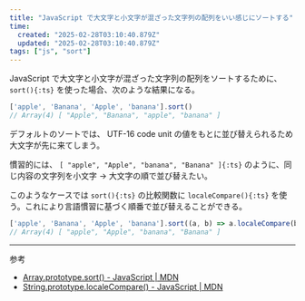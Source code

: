 ```yaml
---
title: "JavaScript で大文字と小文字が混ざった文字列の配列をいい感じにソートする"
time:
  created: "2025-02-28T03:10:40.879Z"
  updated: "2025-02-28T03:10:40.879Z"
tags: ["js", "sort"]
---
```


JavaScript で大文字と小文字が混ざった文字列の配列をソートするために、 `sort(){:ts}` を使った場合、次のような結果になる。

```js
['apple', 'Banana', 'Apple', 'banana'].sort()
// Array(4) [ "Apple", "Banana", "apple", "banana" ]
```

デフォルトのソートでは、 UTF-16 code unit の値をもとに並び替えられるため大文字が先に来てしまう。

慣習的には、 `[ "apple", "Apple", "banana", "Banana" ]{:ts}` のように、同じ内容の文字列を小文字 → 大文字の順で並び替えたい。

このようなケースでは `sort(){:ts}` の比較関数に `localeCompare(){:ts}` を使う。これにより言語慣習に基づく順番で並び替えることができる。

```js
['apple', 'Banana', 'Apple', 'banana'].sort((a, b) => a.localeCompare(b));
// Array(4) [ "apple", "Apple", "banana", "Banana" ]
```

---

参考

- [Array.prototype.sort() - JavaScript | MDN](https://developer.mozilla.org/en-US/docs/Web/JavaScript/Reference/Global_Objects/Array/sort)
- [String.prototype.localeCompare() - JavaScript | MDN](https://developer.mozilla.org/en-US/docs/Web/JavaScript/Reference/Global_Objects/String/localeCompare)
